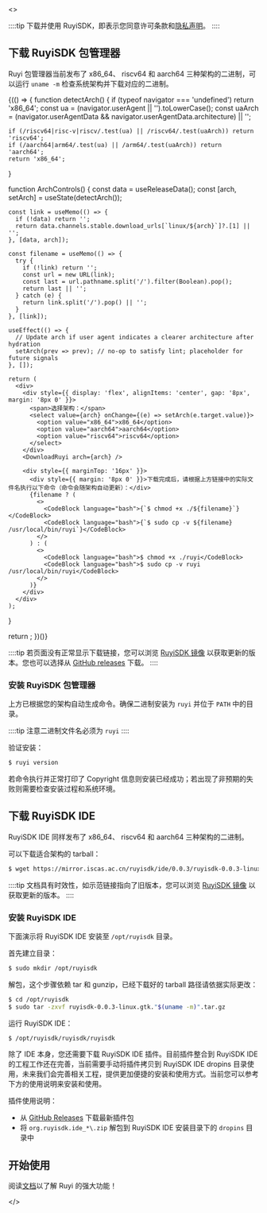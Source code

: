 
<ReleaseProvider>
  <>

::::tip
下载并使用 RuyiSDK，即表示您同意许可条款和[隐私声明](https://ruyisdk.org/docs/legal/privacyPolicy/)。
::::

## 下载 RuyiSDK 包管理器

Ruyi 包管理器当前发布了 x86_64、 riscv64 和 aarch64 三种架构的二进制，可以运行 ``uname -m`` 检查系统架构并下载对应的二进制。

{(() => {
  function detectArch() {
    if (typeof navigator === 'undefined') return 'x86_64';
    const ua = (navigator.userAgent || '').toLowerCase();
    const uaArch = (navigator.userAgentData && navigator.userAgentData.architecture) || '';

    if (/riscv64|risc-v|riscv/.test(ua) || /riscv64/.test(uaArch)) return 'riscv64';
    if (/aarch64|arm64/.test(ua) || /arm64/.test(uaArch)) return 'aarch64';
    return 'x86_64';
  }

  function ArchControls() {
    const data = useReleaseData();
    const [arch, setArch] = useState(detectArch());

    const link = useMemo(() => {
      if (!data) return '';
      return data.channels.stable.download_urls[`linux/${arch}`]?.[1] || '';
    }, [data, arch]);

    const filename = useMemo(() => {
      try {
        if (!link) return '';
        const url = new URL(link);
        const last = url.pathname.split('/').filter(Boolean).pop();
        return last || '';
      } catch (e) {
        return link.split('/').pop() || '';
      }
    }, [link]);

    useEffect(() => {
      // Update arch if user agent indicates a clearer architecture after hydration
      setArch(prev => prev); // no-op to satisfy lint; placeholder for future signals
    }, []);

    return (
      <div>
        <div style={{ display: 'flex', alignItems: 'center', gap: '8px', margin: '8px 0' }}>
          <span>选择架构：</span>
          <select value={arch} onChange={(e) => setArch(e.target.value)}>
            <option value="x86_64">x86_64</option>
            <option value="aarch64">aarch64</option>
            <option value="riscv64">riscv64</option>
          </select>
        </div>
        <DownloadRuyi arch={arch} />

        <div style={{ marginTop: '16px' }}>
          <div style={{ margin: '8px 0' }}>下载完成后，请根据上方链接中的实际文件名执行以下命令（命令会随架构自动更新）：</div>
          {filename ? (
            <>
              <CodeBlock language="bash">{`$ chmod +x ./${filename}`}</CodeBlock>
              <CodeBlock language="bash">{`$ sudo cp -v ${filename} /usr/local/bin/ruyi`}</CodeBlock>
            </>
          ) : (
            <>
              <CodeBlock language="bash">$ chmod +x ./ruyi</CodeBlock>
              <CodeBlock language="bash">$ sudo cp -v ruyi /usr/local/bin/ruyi</CodeBlock>
            </>
          )}
        </div>
      </div>
    );
  }

  return <ArchControls />;
})()}

::::tip
若页面没有正常显示下载链接，您可以浏览 [RuyiSDK 镜像](https://mirror.iscas.ac.cn/ruyisdk/ruyi/releases/) 以获取更新的版本。您也可以选择从 [GitHub releases](https://github.com/ruyisdk/ruyi/releases) 下载。
::::

### 安装 RuyiSDK 包管理器

上方已根据您的架构自动生成命令。确保二进制安装为 ``ruyi`` 并位于 ``PATH`` 中的目录。

::::tip
注意二进制文件名必须为 ``ruyi``
::::

验证安装：

```bash
$ ruyi version
```

若命令执行并正常打印了 Copyright 信息则安装已经成功；若出现了非预期的失败则需要检查安装过程和系统环境。

## 下载 RuyiSDK IDE

RuyiSDK IDE 同样发布了 x86_64、 riscv64 和 aarch64 三种架构的二进制。

可以下载适合架构的 tarball：

```bash
$ wget https://mirror.iscas.ac.cn/ruyisdk/ide/0.0.3/ruyisdk-0.0.3-linux.gtk."$(uname -m)".tar.gz
```

::::tip
文档具有时效性，如示范链接指向了旧版本，您可以浏览 [RuyiSDK 镜像](https://mirror.iscas.ac.cn/ruyisdk/ide/) 以获取更新的版本。
::::

### 安装 RuyiSDK IDE


下面演示将 RuyiSDK IDE 安装至 ``/opt/ruyisdk`` 目录。

首先建立目录：

```bash
$ sudo mkdir /opt/ruyisdk
```

解包，这个步骤依赖 tar 和 gunzip，已经下载好的 tarball 路径请依据实际更改：

```bash
$ cd /opt/ruyisdk
$ sudo tar -zxvf ruyisdk-0.0.3-linux.gtk."$(uname -m)".tar.gz
```

运行 RuyiSDK IDE：

```bash
$ /opt/ruyisdk/ruyisdk/ruyisdk
```

除了 IDE 本身，您还需要下载 RuyiSDK IDE 插件。目前插件整合到 RuyiSDK IDE 的工程工作还在完善，当前需要手动将插件拷贝到 RuyiSDK IDE dropins 目录使用，未来我们会完善相关工程，提供更加便捷的安装和使用方式。当前您可以参考下方的使用说明来安装和使用。

插件使用说明：

+ 从 [GitHub Releases](https://github.com/ruyisdk/ruyisdk-eclipse-plugins/releases/latest) 下载最新插件包
+ 将 ``org.ruyisdk.ide_*\.zip`` 解包到 RuyiSDK IDE 安装目录下的 `dropins` 目录中

## 开始使用

阅读[文档](/docs/intro)以了解 Ruyi 的强大功能！

  </>
</ReleaseProvider>

